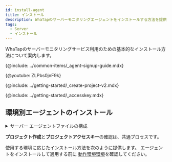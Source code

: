 ```yaml
---
id: install-agent
title: インストール
description: WhaTapのサーバーモニタリングエージェントをインストールする方法を提供します。
tags:
  - Server
  - インストール
---
```



WhaTapのサーバーモニタリングサービス利用のための基本的なインストール方法について案内します。

{@include: ../common-items/_agent-signup-guide.mdx}  

{@youtube: ZLPbs0jnF9k}

{@include: ../getting-started/_create-project-v2.mdx}  

{@include: ../getting-started/_accesskey.mdx}

## 環境別エージェントのインストール

<details>
<summary>サーバー エージェントファイルの構成</summary>

{@include: ../common-items/_sv-cpf.mdx} 

{@include: ../common-items/_sv-lf-cpf.mdx}  

{@include: ../common-items/_sv-w-cpf.mdx} 

</details>

**プロジェクト作成**と**プロジェクトアクセスキー**の確認は、共通プロセスです。 

使用する環境に応じたインストール方法を次のように提供します。 エージェントをインストールして適用する前に [動作環境環境](supported-spec)を確認してください。

<DocCardList/>
